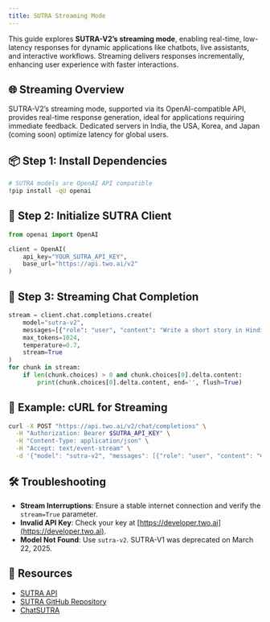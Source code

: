 ```yaml
---
title: SUTRA Streaming Mode
---
```


This guide explores **SUTRA-V2’s streaming mode**, enabling real-time, low-latency responses for dynamic applications like chatbots, live assistants, and interactive workflows. Streaming delivers responses incrementally, enhancing user experience with faster interactions.

## 🌐 Streaming Overview

SUTRA-V2’s streaming mode, supported via its OpenAI-compatible API, provides real-time response generation, ideal for applications requiring immediate feedback. Dedicated servers in India, the USA, Korea, and Japan (coming soon) optimize latency for global users.[](https://www.two.ai/blog/sutra-v2-is-here)

## 📦 Step 1: Install Dependencies

```bash
# SUTRA models are OpenAI API compatible
!pip install -qU openai
```

## 🔐 Step 2: Initialize SUTRA Client

```python
from openai import OpenAI

client = OpenAI(
    api_key="YOUR_SUTRA_API_KEY",
    base_url="https://api.two.ai/v2"
)
```

## 💬 Step 3: Streaming Chat Completion

```python
stream = client.chat.completions.create(
    model="sutra-v2",
    messages=[{"role": "user", "content": "Write a short story in Hindi about an AI assistant."}],
    max_tokens=1024,
    temperature=0.7,
    stream=True
)
for chunk in stream:
    if len(chunk.choices) > 0 and chunk.choices[0].delta.content:
        print(chunk.choices[0].delta.content, end='', flush=True)
```

## 🌟 Example: cURL for Streaming

```bash
curl -X POST "https://api.two.ai/v2/chat/completions" \
  -H "Authorization: Bearer $SUTRA_API_KEY" \
  -H "Content-Type: application/json" \
  -H "Accept: text/event-stream" \
  -d '{"model": "sutra-v2", "messages": [{"role": "user", "content": "मंगल ग्रह के बारे में बताएं"}], "stream": true}'
```

## 🛠 Troubleshooting

- **Stream Interruptions**: Ensure a stable internet connection and verify the `stream=True` parameter.
- **Invalid API Key**: Check your key at [https://developer.two.ai](https://developer.two.ai).
- **Model Not Found**: Use `sutra-v2`. SUTRA-V1 was deprecated on March 22, 2025.[](https://www.two.ai/blog/sutra-v2-is-here)

## 📎 Resources

- [SUTRA API](https://developer.two.ai)
- [SUTRA GitHub Repository](https://github.com/sutra-dev/sutra-cookbook)
- [ChatSUTRA](https://chat.two.ai)
